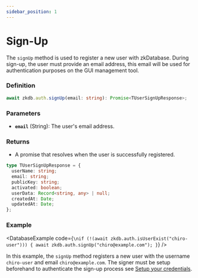 ```yaml
---
sidebar_position: 1
---
```



# Sign-Up

The `signUp` method is used to register a new user with zkDatabase. During sign-up, the user must provide an email address, this email will be used for authentication purposes on the GUI management tool.

### Definition

```ts
await zkdb.auth.signUp(email: string): Promise<TUserSignUpResponse>;
```

### Parameters

- **`email`** (String): The user's email address.

### Returns

- A promise that resolves when the user is successfully registered.

```ts
type TUserSignUpResponse = {
  userName: string;
  email: string;
  publicKey: string;
  activated: boolean;
  userData: Record<string, any> | null;
  createdAt: Date;
  updatedAt: Date;
};
```

### Example

<DatabaseExample
  code={`\nif (!(await zkdb.auth.isUserExist("chiro-user"))) {
    await zkdb.auth.signUp("chiro@example.com");
}`}
/>

In this example, the `signUp` method registers a new user with the username `chiro-user` and email `chiro@example.com`. The signer must be setup beforehand to authenticate the sign-up process see [Setup your credentials](../getting-stated.mdx#setup-your-credentials).
